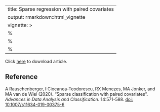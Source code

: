 
---
title: Sparse regression with paired covariates
output: rmarkdown::html_vignette
vignette: >
  %\VignetteIndexEntry{article}
  %\VignetteEngine{knitr::rmarkdown}
  %\VignetteEncoding{UTF-8}
---

Click [here](https://link.springer.com/content/pdf/10.1007/s11634-019-00375-6.pdf) to download article.

<div>
<object data="https://link.springer.com/content/pdf/10.1007/s11634-019-00375-6.pdf" type="application/pdf" width="100%" height="500px">
</object>
</div>

## Reference

A Rauschenberger, I Ciocanea-Teodorescu, RX Menezes, MA Jonker, and MA van de Wiel (2020). "Sparse classification with paired covariates". *Advances in Data Analysis and Classification.* 14:571-588. [doi: 10.1007/s11634-019-00375-6](https://doi.org/10.1007/s11634-019-00375-6)
